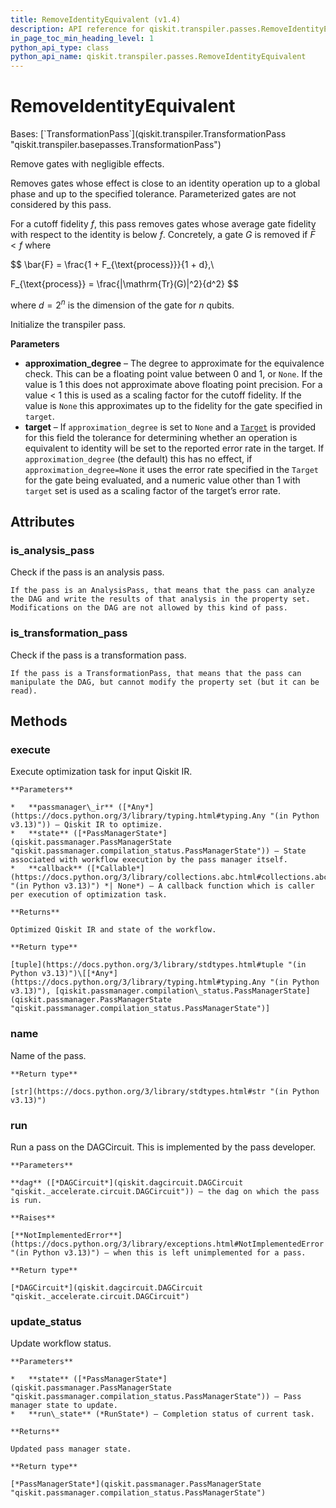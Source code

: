 ```yaml
---
title: RemoveIdentityEquivalent (v1.4)
description: API reference for qiskit.transpiler.passes.RemoveIdentityEquivalent in qiskit v1.4
in_page_toc_min_heading_level: 1
python_api_type: class
python_api_name: qiskit.transpiler.passes.RemoveIdentityEquivalent
---
```


# RemoveIdentityEquivalent

<Class id="qiskit.transpiler.passes.RemoveIdentityEquivalent" isDedicatedPage={true} github="https://github.com/Qiskit/qiskit/tree/stable/1.4/qiskit/transpiler/passes/optimization/remove_identity_equiv.py#L23-L68" signature="qiskit.transpiler.passes.RemoveIdentityEquivalent(*args, **kwargs)" modifiers="class">
  Bases: [`TransformationPass`](qiskit.transpiler.TransformationPass "qiskit.transpiler.basepasses.TransformationPass")

  Remove gates with negligible effects.

  Removes gates whose effect is close to an identity operation up to a global phase and up to the specified tolerance. Parameterized gates are not considered by this pass.

  For a cutoff fidelity $f$, this pass removes gates whose average gate fidelity with respect to the identity is below $f$. Concretely, a gate $G$ is removed if $\bar F < f$ where

$$
\bar{F} = \frac{1 + F_{\text{process}}}{1 + d},\

F_{\text{process}} = \frac{|\mathrm{Tr}(G)|^2}{d^2}
$$

  where $d = 2^n$ is the dimension of the gate for $n$ qubits.

  Initialize the transpiler pass.

  **Parameters**

  *   **approximation\_degree** – The degree to approximate for the equivalence check. This can be a floating point value between 0 and 1, or `None`. If the value is 1 this does not approximate above floating point precision. For a value \< 1 this is used as a scaling factor for the cutoff fidelity. If the value is `None` this approximates up to the fidelity for the gate specified in `target`.
  *   **target** – If `approximation_degree` is set to `None` and a [`Target`](qiskit.transpiler.Target "qiskit.transpiler.Target") is provided for this field the tolerance for determining whether an operation is equivalent to identity will be set to the reported error rate in the target. If `approximation_degree` (the default) this has no effect, if `approximation_degree=None` it uses the error rate specified in the `Target` for the gate being evaluated, and a numeric value other than 1 with `target` set is used as a scaling factor of the target’s error rate.

  ## Attributes

  ### is\_analysis\_pass

  <Attribute id="qiskit.transpiler.passes.RemoveIdentityEquivalent.is_analysis_pass">
    Check if the pass is an analysis pass.

    If the pass is an AnalysisPass, that means that the pass can analyze the DAG and write the results of that analysis in the property set. Modifications on the DAG are not allowed by this kind of pass.
  </Attribute>

  ### is\_transformation\_pass

  <Attribute id="qiskit.transpiler.passes.RemoveIdentityEquivalent.is_transformation_pass">
    Check if the pass is a transformation pass.

    If the pass is a TransformationPass, that means that the pass can manipulate the DAG, but cannot modify the property set (but it can be read).
  </Attribute>

  ## Methods

  ### execute

  <Function id="qiskit.transpiler.passes.RemoveIdentityEquivalent.execute" github="https://github.com/Qiskit/qiskit/tree/stable/1.4/qiskit/transpiler/basepasses.py#L189-L211" signature="execute(passmanager_ir, state, callback=None)">
    Execute optimization task for input Qiskit IR.

    **Parameters**

    *   **passmanager\_ir** ([*Any*](https://docs.python.org/3/library/typing.html#typing.Any "(in Python v3.13)")) – Qiskit IR to optimize.
    *   **state** ([*PassManagerState*](qiskit.passmanager.PassManagerState "qiskit.passmanager.compilation_status.PassManagerState")) – State associated with workflow execution by the pass manager itself.
    *   **callback** ([*Callable*](https://docs.python.org/3/library/collections.abc.html#collections.abc.Callable "(in Python v3.13)") *| None*) – A callback function which is caller per execution of optimization task.

    **Returns**

    Optimized Qiskit IR and state of the workflow.

    **Return type**

    [tuple](https://docs.python.org/3/library/stdtypes.html#tuple "(in Python v3.13)")\[[*Any*](https://docs.python.org/3/library/typing.html#typing.Any "(in Python v3.13)"), [qiskit.passmanager.compilation\_status.PassManagerState](qiskit.passmanager.PassManagerState "qiskit.passmanager.compilation_status.PassManagerState")]
  </Function>

  ### name

  <Function id="qiskit.transpiler.passes.RemoveIdentityEquivalent.name" github="https://github.com/Qiskit/qiskit/tree/stable/1.4/qiskit/passmanager/base_tasks.py#L68-L70" signature="name()">
    Name of the pass.

    **Return type**

    [str](https://docs.python.org/3/library/stdtypes.html#str "(in Python v3.13)")
  </Function>

  ### run

  <Function id="qiskit.transpiler.passes.RemoveIdentityEquivalent.run" github="https://github.com/Qiskit/qiskit/tree/stable/1.4/qiskit/transpiler/passes/optimization/remove_identity_equiv.py#L66-L68" signature="run(dag)">
    Run a pass on the DAGCircuit. This is implemented by the pass developer.

    **Parameters**

    **dag** ([*DAGCircuit*](qiskit.dagcircuit.DAGCircuit "qiskit._accelerate.circuit.DAGCircuit")) – the dag on which the pass is run.

    **Raises**

    [**NotImplementedError**](https://docs.python.org/3/library/exceptions.html#NotImplementedError "(in Python v3.13)") – when this is left unimplemented for a pass.

    **Return type**

    [*DAGCircuit*](qiskit.dagcircuit.DAGCircuit "qiskit._accelerate.circuit.DAGCircuit")
  </Function>

  ### update\_status

  <Function id="qiskit.transpiler.passes.RemoveIdentityEquivalent.update_status" github="https://github.com/Qiskit/qiskit/tree/stable/1.4/qiskit/transpiler/basepasses.py#L213-L221" signature="update_status(state, run_state)">
    Update workflow status.

    **Parameters**

    *   **state** ([*PassManagerState*](qiskit.passmanager.PassManagerState "qiskit.passmanager.compilation_status.PassManagerState")) – Pass manager state to update.
    *   **run\_state** (*RunState*) – Completion status of current task.

    **Returns**

    Updated pass manager state.

    **Return type**

    [*PassManagerState*](qiskit.passmanager.PassManagerState "qiskit.passmanager.compilation_status.PassManagerState")
  </Function>
</Class>

